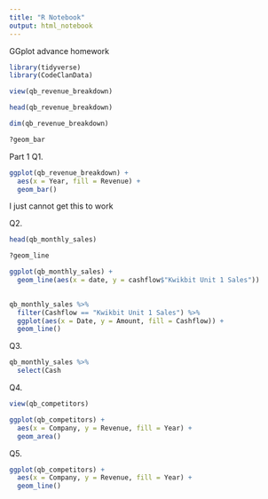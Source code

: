 ```yaml
---
title: "R Notebook"
output: html_notebook
---
```


GGplot advance homework

```r
library(tidyverse)
library(CodeClanData)
```

```r
view(qb_revenue_breakdown)
```

```r
head(qb_revenue_breakdown)
```

```r
dim(qb_revenue_breakdown)
```
```r
?geom_bar
```

Part 1
Q1.
```r
ggplot(qb_revenue_breakdown) +
  aes(x = Year, fill = Revenue) +
  geom_bar()
```

I just cannot get this to work

Q2.

```r
head(qb_monthly_sales)
```
```r
?geom_line
```


```r
ggplot(qb_monthly_sales) +
  geom_line(aes(x = date, y = cashflow$"Kwikbit Unit 1 Sales")) 
  
```
```r
qb_monthly_sales %>% 
  filter(Cashflow == "Kwikbit Unit 1 Sales") %>% 
  ggplot(aes(x = Date, y = Amount, fill = Cashflow)) +
  geom_line()
```



Q3. 

```r
qb_monthly_sales %>% 
  select(Cash
```

Q4.

```r
view(qb_competitors)
```

```r
ggplot(qb_competitors) +
  aes(x = Company, y = Revenue, fill = Year) +
  geom_area()
```
Q5.
```r
ggplot(qb_competitors) +
  aes(x = Company, y = Revenue, fill = Year) +
  geom_line()
```


